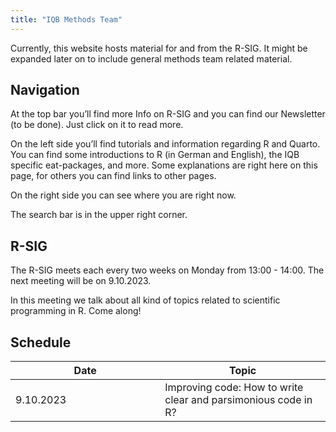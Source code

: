 ```yaml
---
title: "IQB Methods Team"
---
```


Currently, this website hosts material for and from the R-SIG. It might be expanded later on to include general methods team related material.

## Navigation

At the top bar you'll find more Info on R-SIG and you can find our Newsletter (to be done). Just click on it to read more.

On the left side you'll find tutorials and information regarding R and Quarto. You can find some introductions to R (in German and English), the IQB specific eat-packages, and more. Some explanations are right here on this page, for others you can find links to other pages.

On the right side you can see where you are right now. 

The search bar is in the upper right corner. 

## R-SIG

::: callout-tip
The R-SIG meets each every two weeks on Monday from 13:00 - 14:00. The next meeting will be on 9.10.2023.
:::

In this meeting we talk about all kind of topics related to scientific programming in R. Come along!

## Schedule

| Date      | Topic                                                          |
|----------------------------------|-------------------------------------|
| 9.10.2023 | Improving code: How to write clear and parsimonious code in R? |
